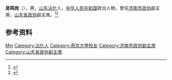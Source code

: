 '''吴鸣岗'''（{{bd|1916年|9月|1995年|3月2日|}}），男，[[山东|山东]][[沾化|沾化]]人，[[中华人民共和国|中华人民共和国]]政治人物，曾任[[济南市政协|济南市政协]]副主席，[[山东省政协|山东省政协]]副主席。<ref>{{Cite book|title=中华人民共和国职官志|author=何虎生, 李耀东, 向常福主编|publisher=中国社会出版社|year=2003|isbn=9787800883934|location=北京|pages=}}</ref><ref>{{Cite web|title=济南年鉴1996 逝世人物|url=http://lib.sdsqw.cn/bin/mse.exe?seachword=&K=d1&A=8&rec=164&run=13|accessdate=2020-08-25|work=山东省情网}}</ref>

== 参考资料 ==
{{reflist}}

{{中国人物小作品}}

{{Authority control}}
{{DEFAULTSORT:Wu吴}}
[[Category:吴姓|Min]]
[[Category:沾化人|Category:沾化人]]
[[Category:燕京大學校友|Category:燕京大學校友]]
[[Category:济南市政协副主席|Category:济南市政协副主席]]
[[Category:山东省政协副主席|Category:山东省政协副主席]]